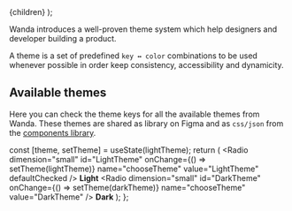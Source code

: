 
  <MdxLayout title="Themes" description="Color schemes for scalability">
    {children}
  </MdxLayout>
);

Wanda introduces a well-proven theme system which help designers and developer building a product.

A theme is a set of predefined `key ↔ color` combinations to be used whenever possible in order keep consistency, accessibility and dynamicity.

## Available themes

Here you can check the theme keys for all the available themes from Wanda. These themes are shared as library on Figma and as `css/json` from the [components library](/develop/using-themes/).

  const [theme, setTheme] = useState(lightTheme);
  return (
    <Stack rowGap={32}>
      <Separator aria-hidden="true" />
      <Stack
        direction="row"
        horizontalAlign="center"
        fill={false}
        columnGap={24}
        inline
      >
        <Stack verticalAlign="center" direction="row" columnGap={8}>
          <Radio
            dimension="small"
            id="LightTheme"
            onChange={() => setTheme(lightTheme)}
            name="chooseTheme"
            value="LightTheme"
            defaultChecked
          />
          <Text as="label" htmlFor="LightTheme">
            <b>Light</b>
          </Text>
        </Stack>
        <Stack verticalAlign="center" direction="row" columnGap={8}>
          <Radio
            dimension="small"
            id="DarkTheme"
            onChange={() => setTheme(darkTheme)}
            name="chooseTheme"
            value="DarkTheme"
          />
          <Text as="label" htmlFor="DarkTheme">
            <b>Dark</b>
          </Text>
        </Stack>
      </Stack>
      <Separator aria-hidden="true" />
      <ThemeList theme={theme} />
    </Stack>
  );
};

<ThemesSwitcher />
